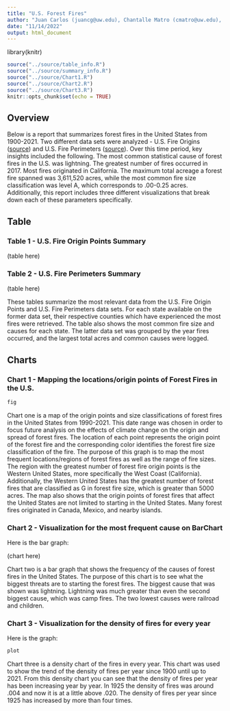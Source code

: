 ```yaml
---
title: "U.S. Forest Fires"
author: "Juan Carlos (juancg@uw.edu), Chantalle Matro (cmatro@uw.edu), Militha Madur (militham@uw.edu)"
date: "11/14/2022"
output: html_document
---
```


library(knitr)

```r
source("../source/table_info.R")
source("../source/summary_info.R")
source("../source/Chart1.R")
source("../source/Chart2.R")
source("../source/Chart3.R")
knitr::opts_chunk$set(echo = TRUE)
```

## Overview

Below is a report that summarizes forest fires in the United States from 1900-2021. Two different data sets were analyzed - U.S. Fire Origins ([source](https://redivis.com/datasets/5k9t-07xsg7ckc/tables/5r3s-4s2avr2eb?variable=initial_response)) and U.S. Fire Perimeters ([source](https://redivis.com/datasets/5k9t-07xsg7ckc/tables/9r58-8ckedbnhw)). Over this time period, key insights included the following. The most common statistical cause of forest fires in the U.S. was lightning. The greatest number of fires occurred in 2017. Most fires originated in California. The maximum total acreage a forest fire spanned was 3,611,520 acres, while the most common fire size classification was level A, which corresponds to .00-0.25 acres. Additionally, this report includes three different visualizations that break down each of these parameters specifically.

## Table

### Table 1 - U.S. Fire Origin Points Summary

(table here)

### Table 2 - U.S. Fire Perimeters Summary

(table here)

These tables summarize the most relevant data from the U.S. Fire Origin Points and U.S. Fire Perimeters data sets. For each state available on the former data set, their respective counties which have experienced the most fires were retrieved. The table also shows the most common fire size and causes for each state. The latter data set was grouped by the year fires occurred, and the largest total acres and common causes were logged.

## Charts

### Chart 1 - Mapping the locations/origin points of Forest Fires in the U.S.

```r
fig
```

Chart one is a map of the origin points and size classifications of forest fires in the United States from 1990-2021. This date range was chosen in order to focus future analysis on the effects of climate change on the origin and spread of forest fires. The location of each point represents the origin point of the forest fire and the corresponding color identifies the forest fire size classification of the fire. The purpose of this graph is to map the most frequent locations/regions of forest fires as well as the range of fire sizes. The region with the greatest number of forest fire origin points is the Western United States, more specifically the West Coast (California). Additionally, the Western United States has the greatest number of forest fires that are classified as G in forest fire size, which is greater than 5000 acres. The map also shows that the origin points of forest fires that affect the United States are not limited to starting in the United States. Many forest fires originated in Canada, Mexico, and nearby islands.

### Chart 2 - Visualization for the most frequent cause on BarChart

Here is the bar graph:

(chart here)

Chart two is a bar graph that shows the frequency of the causes of forest fires in the United States. The purpose of this chart is to see what the biggest threats are to starting the forest fires. The biggest cause that was shown was lightning. Lightning was much greater than even the second biggest cause, which was camp fires. The two lowest causes were railroad and children.

### Chart 3 - Visualization for the density of fires for every year

Here is the graph:

```r
plot
```

Chart three is a density chart of the fires in every year. This chart was used to show the trend of the density of fires per year since 1900 until up to 2021. From this density chart you can see that the density of fires per year has been increasing year by year. In 1925 the density of fires was around .004 and now it is at a little above .020. The density of fires per year since 1925 has increased by more than four times.
